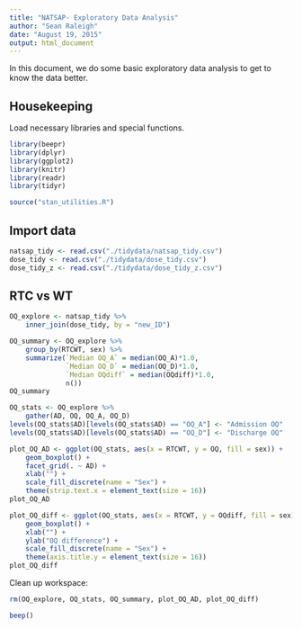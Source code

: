 ```yaml
---
title: "NATSAP- Exploratory Data Analysis"
author: "Sean Raleigh"
date: "August 19, 2015"
output: html_document
---
```


In this document, we do some basic exploratory data analysis to get to know the data better.

## Housekeeping

Load necessary libraries and special functions.

```r
library(beepr)
library(dplyr)
library(ggplot2)
library(knitr)
library(readr)
library(tidyr)
```

```r
source("stan_utilities.R")
```

## Import data

```r
natsap_tidy <- read.csv("./tidydata/natsap_tidy.csv")
dose_tidy <- read.csv("./tidydata/dose_tidy.csv")
dose_tidy_z <- read.csv("./tidydata/dose_tidy_z.csv")
```

## RTC vs WT

```r
OQ_explore <- natsap_tidy %>%
    inner_join(dose_tidy, by = "new_ID")

OQ_summary <- OQ_explore %>%
    group_by(RTCWT, sex) %>%
    summarize(`Median OQ_A` = median(OQ_A)*1.0,
              `Median OQ_D` = median(OQ_D)*1.0,
              `Median OQdiff` = median(OQdiff)*1.0,
              n())
OQ_summary

OQ_stats <- OQ_explore %>%
    gather(AD, OQ, OQ_A, OQ_D)
levels(OQ_stats$AD)[levels(OQ_stats$AD) == "OQ_A"] <- "Admission OQ"
levels(OQ_stats$AD)[levels(OQ_stats$AD) == "OQ_D"] <- "Discharge OQ"

plot_OQ_AD <- ggplot(OQ_stats, aes(x = RTCWT, y = OQ, fill = sex)) +
    geom_boxplot() +
    facet_grid(. ~ AD) +
    xlab("") +
    scale_fill_discrete(name = "Sex") +
    theme(strip.text.x = element_text(size = 16))
plot_OQ_AD

plot_OQ_diff <- ggplot(OQ_stats, aes(x = RTCWT, y = OQdiff, fill = sex)) +
    geom_boxplot() +
    xlab("") +
    ylab("OQ difference") +
    scale_fill_discrete(name = "Sex") +
    theme(axis.title.y = element_text(size = 16))
plot_OQ_diff
```

Clean up workspace:

```r
rm(OQ_explore, OQ_stats, OQ_summary, plot_OQ_AD, plot_OQ_diff)
```

```r
beep()
```
